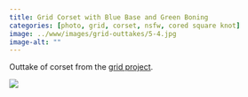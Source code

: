 ```yaml
---
title: Grid Corset with Blue Base and Green Boning
categories: [photo, grid, corset, nsfw, cored square knot]
image: ../www/images/grid-outtakes/5-4.jpg
image-alt: ""
---
```


Outtake of corset from the [grid project](/posts/2025-01-27_grid-project.html).

![](../www/images/grid-outtakes/5-4.jpg)

